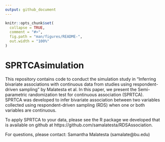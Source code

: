 ```yaml
---
output: github_document
---
```


<!-- README.md is generated from README.Rmd. Please edit that file -->

```r
knitr::opts_chunk$set(
  collapse = TRUE,
  comment = "#>",
  fig.path = "man/figures/README-",
  out.width = "100%"
)
```

# SPRTCAsimulation

This repository contains code to conduct the simulation study in "Inferring bivariate associations with continuous data from studies using respondent-driven sampling" by Malatesta et al. In this paper, we present the Semi-parametric randomization test for continuous association (SPRTCA). SPRTCA was developed to infer bivariate association between two variables collected using respondent-driven sampling (RDS) when one or both variables are continuous. 

To apply SPRTCA to your data, please see the R package we developed that is available on github at https://github.com/samalatesta/RDSAssociation. 


For questions, please contact:
Samantha Malatesta (samalate@bu.edu)

